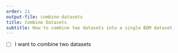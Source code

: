 ```yaml
---
order: 11
output-file: combine-datasets
title: Combine Datasets
subtitle: How to combine two datasets into a single BDM dataset
---
```


- [ ] I want to combine two datasets

